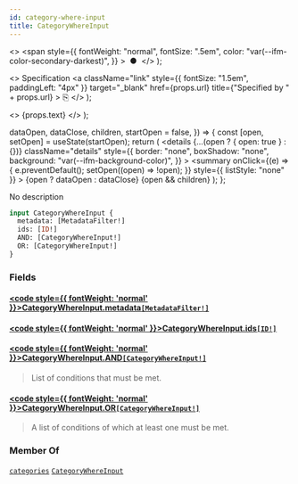 ```yaml
---
id: category-where-input
title: CategoryWhereInput
---
```


  <>
    <span
      style={{
        fontWeight: "normal",
        fontSize: ".5em",
        color: "var(--ifm-color-secondary-darkest)",
      }}
    >
      &nbsp;●&nbsp;
    </span>
  </>
);

  <>
    Specification
    <a
      className="link"
      style={{ fontSize: "1.5em", paddingLeft: "4px" }}
      target="\_blank"
      href={props.url}
      title={"Specified by " + props.url}
    >
      ⎘
    </a>
  </>
);

  <>
    <span className={props.class}>{props.text}</span>
  </>
);


  dataOpen,
  dataClose,
  children,
  startOpen = false,
}) => {
  const [open, setOpen] = useState(startOpen);
  return (
    <details
      {...(open ? { open: true } : {})}
      className="details"
      style={{
        border: "none",
        boxShadow: "none",
        background: "var(--ifm-background-color)",
      }}
    >
      <summary
        onClick={(e) => {
          e.preventDefault();
          setOpen((open) => !open);
        }}
        style={{ listStyle: "none" }}
      >
        {open ? dataOpen : dataClose}
      </summary>
      {open && children}
    </details>
  );
};

No description

```graphql
input CategoryWhereInput {
  metadata: [MetadataFilter!]
  ids: [ID!]
  AND: [CategoryWhereInput!]
  OR: [CategoryWhereInput!]
}
```

### Fields

#### [<code style={{ fontWeight: 'normal' }}>CategoryWhereInput.<b>metadata</b></code>](#)<Bullet />[`[MetadataFilter!]`](../../../api-storefront/miscellaneous/inputs/metadata-filter) <Badge class="badge badge--secondary" text="list"/> <Badge class="badge badge--secondary" text="input"/> <Badge class="badge badge--secondary" text="miscellaneous"/>

>

#### [<code style={{ fontWeight: 'normal' }}>CategoryWhereInput.<b>ids</b></code>](#)<Bullet />[`[ID!]`](../../../api-storefront/miscellaneous/scalars/id) <Badge class="badge badge--secondary" text="list"/> <Badge class="badge badge--secondary" text="scalar"/> <Badge class="badge badge--secondary" text="miscellaneous"/>

>

#### [<code style={{ fontWeight: 'normal' }}>CategoryWhereInput.<b>AND</b></code>](#)<Bullet />[`[CategoryWhereInput!]`](../../../api-storefront/products/inputs/category-where-input) <Badge class="badge badge--secondary" text="list"/> <Badge class="badge badge--secondary" text="input"/> <Badge class="badge badge--secondary" text="products"/>

> List of conditions that must be met.

#### [<code style={{ fontWeight: 'normal' }}>CategoryWhereInput.<b>OR</b></code>](#)<Bullet />[`[CategoryWhereInput!]`](../../../api-storefront/products/inputs/category-where-input) <Badge class="badge badge--secondary" text="list"/> <Badge class="badge badge--secondary" text="input"/> <Badge class="badge badge--secondary" text="products"/>

> A list of conditions of which at least one must be met.

### Member Of

[`categories`](../../../api-storefront/products/queries/categories) <Badge class="badge badge--secondary" text="query"/><Bullet />[`CategoryWhereInput`](../../../api-storefront/products/inputs/category-where-input) <Badge class="badge badge--secondary" text="input"/>
